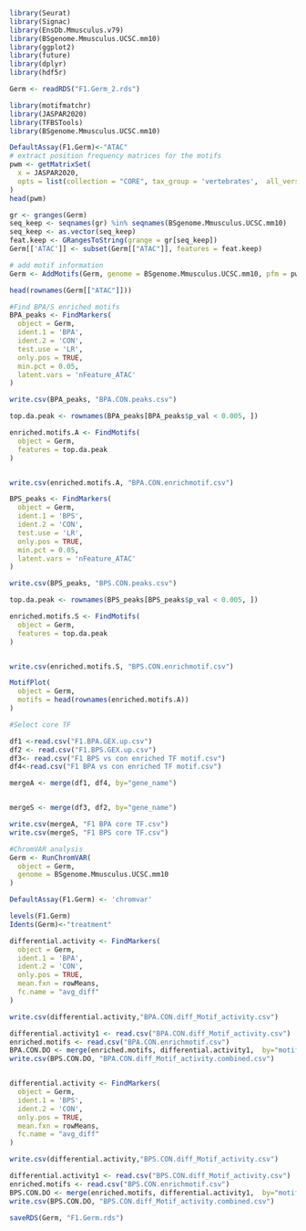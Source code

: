 

```r
library(Seurat)
library(Signac)
library(EnsDb.Mmusculus.v79)    
library(BSgenome.Mmusculus.UCSC.mm10)
library(ggplot2)
library(future)
library(dplyr)
library(hdf5r)
```



```r
Germ <- readRDS("F1.Germ_2.rds")
```


```r
library(motifmatchr)
library(JASPAR2020)
library(TFBSTools)
library(BSgenome.Mmusculus.UCSC.mm10)

DefaultAssay(F1.Germ)<-"ATAC"
# extract position frequency matrices for the motifs
pwm <- getMatrixSet(
  x = JASPAR2020,
  opts = list(collection = "CORE", tax_group = 'vertebrates',  all_versions = FALSE)
)
head(pwm)

gr <- granges(Germ)
seq_keep <- seqnames(gr) %in% seqnames(BSgenome.Mmusculus.UCSC.mm10) 
seq_keep <- as.vector(seq_keep)
feat.keep <- GRangesToString(grange = gr[seq_keep])
Germ[['ATAC']] <- subset(Germ[["ATAC"]], features = feat.keep)

# add motif information
Germ <- AddMotifs(Germ, genome = BSgenome.Mmusculus.UCSC.mm10, pfm = pwm)

head(rownames(Germ[["ATAC"]]))

```




```r
#Find BPA/S enriched motifs
BPA_peaks <- FindMarkers(
  object = Germ,
  ident.1 = 'BPA',
  ident.2 = 'CON',
  test.use = 'LR',
  only.pos = TRUE,
  min.pct = 0.05,
  latent.vars = 'nFeature_ATAC'
)

write.csv(BPA_peaks, "BPA.CON.peaks.csv")

```

```r
top.da.peak <- rownames(BPA_peaks[BPA_peaks$p_val < 0.005, ])

enriched.motifs.A <- FindMotifs(
  object = Germ,
  features = top.da.peak
)


write.csv(enriched.motifs.A, "BPA.CON.enrichmotif.csv")
```



```r
BPS_peaks <- FindMarkers(
  object = Germ,
  ident.1 = 'BPS',
  ident.2 = 'CON',
  test.use = 'LR',
  only.pos = TRUE,
  min.pct = 0.05,
  latent.vars = 'nFeature_ATAC'
)

write.csv(BPS_peaks, "BPS.CON.peaks.csv")

```

```r
top.da.peak <- rownames(BPS_peaks[BPS_peaks$p_val < 0.005, ])

enriched.motifs.S <- FindMotifs(
  object = Germ,
  features = top.da.peak
)


write.csv(enriched.motifs.S, "BPS.CON.enrichmotif.csv")
```

```r
MotifPlot(
  object = Germ,
  motifs = head(rownames(enriched.motifs.A))
)
```

```r
#Select core TF

df1 <-read.csv("F1.BPA.GEX.up.csv")
df2 <- read.csv("F1.BPS.GEX.up.csv")
df3<- read.csv("F1 BPS vs con enriched TF motif.csv")
df4<-read.csv("F1 BPA vs con enriched TF motif.csv")

mergeA <- merge(df1, df4, by="gene_name")


mergeS <- merge(df3, df2, by="gene_name")

write.csv(mergeA, "F1 BPA core TF.csv")
write.csv(mergeS, "F1 BPS core TF.csv")
```

```r
#ChromVAR analysis
Germ <- RunChromVAR(
  object = Germ,
  genome = BSgenome.Mmusculus.UCSC.mm10
)

DefaultAssay(F1.Germ) <- 'chromvar'

levels(F1.Germ) 
Idents(Germ)<-"treatment"
```



```r
differential.activity <- FindMarkers(
  object = Germ,
  ident.1 = 'BPA',
  ident.2 = 'CON',
  only.pos = TRUE,
  mean.fxn = rowMeans,
  fc.name = "avg_diff"
)

write.csv(differential.activity,"BPA.CON.diff_Motif_activity.csv")

differential.activity1 <- read.csv("BPA.CON.diff_Motif_activity.csv")
enriched.motifs <- read.csv("BPA.CON.enrichmotif.csv")
BPA.CON.DO <- merge(enriched.motifs, differential.activity1,  by="motif")
write.csv(BPS.CON.DO, "BPA.CON.diff_Motif_activity.combined.csv")


differential.activity <- FindMarkers(
  object = Germ,
  ident.1 = 'BPS',
  ident.2 = 'CON',
  only.pos = TRUE,
  mean.fxn = rowMeans,
  fc.name = "avg_diff"
)

write.csv(differential.activity,"BPS.CON.diff_Motif_activity.csv")

differential.activity1 <- read.csv("BPS.CON.diff_Motif_activity.csv")
enriched.motifs <- read.csv("BPS.CON.enrichmotif.csv")
BPS.CON.DO <- merge(enriched.motifs, differential.activity1,  by="motif")
write.csv(BPS.CON.DO, "BPS.CON.diff_Motif_activity.combined.csv")
```


```r
saveRDS(Germ, "F1.Germ.rds")
```


